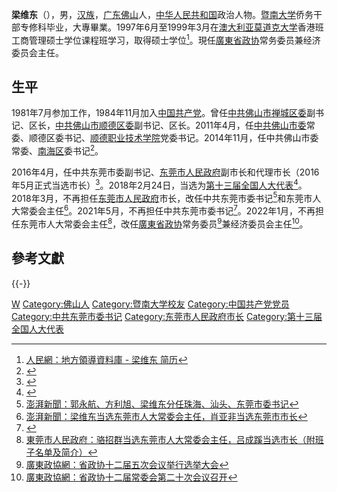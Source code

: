 {{Infobox person
|name=梁维东
|birth_date={{birth year and age|1962|10}}
|ancestor=[[广东省|广东]][[佛山市|佛山]]
|nationality={{PRC}}
|ethnicity=[[汉族|汉族]]
|gender=男
|party={{cpc}}（1984－）
}}
'''梁维东'''（{{bd|1962年|10月|}}），男，[[汉族|汉族]]，[[广东|广东]][[佛山|佛山]]人，[[中华人民共和国|中华人民共和国]]政治人物。[[暨南大学|暨南大学]]侨务干部专修科毕业，大專畢業。1997年6月至1999年3月在[[澳大利亚|澳大利亚]][[莫道克大学|莫道克大学]]香港班工商管理硕士学位课程班学习，取得硕士学位<ref>[https://ldzl.people.com.cn/dfzlk/front/personPage5138.htm  人民網：地方領導資料庫 - 梁维东 简历]</ref>。現任[[廣東省政协|廣東省政协]]常务委员兼经济委员会主任。

==生平==
1981年7月参加工作，1984年11月加入[[中国共产党|中国共产党]]。曾任[[中共佛山市禅城区委|中共佛山市禅城区委]]副书记、区长，[[中共佛山市顺德区委|中共佛山市顺德区委]]副书记、区长。2011年4月，任[[中共佛山市委|中共佛山市委]]常委、顺德区委书记、[[顺德职业技术学院|顺德职业技术学院]]党委书记。2014年11月，任中共佛山市委常委、[[南海区|南海区]]委书记<ref>{{cite news|accessdate=2016-05-16|url=http://district.ce.cn/newarea/sddy/201604/01/t20160401_10074117.shtml|title=梁维东任东莞市代市长 袁宝成辞去市长职务|publisher=中国经济网|archive-date=2020-03-29|archive-url=https://web.archive.org/web/20200329021852/http://district.ce.cn/newarea/sddy/201604/01/t20160401_10074117.shtml|dead-url=no}}</ref>。

2016年4月，任中共东莞市委副书记、[[东莞市人民政府|东莞市人民政府]]副市长和代理市长（2016年5月正式当选市长）<ref>{{cite news|accessdate=2016-05-16|url=http://www.thepaper.cn/newsDetail_forward_1468823|title=梁维东当选东莞市市长，向宪法宣誓并进行就职讲话|publisher=澎湃新闻|archive-date=2016-05-20|archive-url=https://web.archive.org/web/20160520235000/http://www.thepaper.cn/newsDetail_forward_1468823|dead-url=no}}</ref>。2018年2月24日，当选为[[第十三届全国人大代表|第十三届全国人大代表]]<ref>{{Cite web|title=（受权发布）中华人民共和国第十三届全国人民代表大会代表名单|url=http://www.chinanews.com/gn/2018/02-25/8453959.shtml|accessdate=2021-02-13|work=中新网|archive-date=2018-02-27|archive-url=https://web.archive.org/web/20180227031724/http://www.chinanews.com/gn/2018/02-25/8453959.shtml|dead-url=no}}</ref>。2018年3月，不再担任[[东莞市人民政府|东莞市人民政府]]市长，改任中共东莞市委书记<ref>[https://www.thepaper.cn/newsDetail_forward_2015545  澎湃新聞：郭永航、方利旭、梁维东分任珠海、汕头、东莞市委书记]</ref>和东莞市人大常委会主任<ref>[https://www.thepaper.cn/newsDetail_forward_20517  澎湃新聞：梁维东当选东莞市人大常委会主任，肖亚非当选东莞市市长]</ref>。2021年5月，不再担任中共东莞市委书记<ref>{{Cite web|title=肖亚非任东莞市委书记 梁维东另有任用（简历）|url=https://new.qq.com/rain/a/20210525A023QP00|access-date=2021-06-04|work=腾讯新闻|archive-date=2021-06-04|archive-url=https://web.archive.org/web/20210604161744/https://new.qq.com/rain/a/20210525A023QP00|dead-url=no}}</ref>。2022年1月，不再担任东莞市人大常委会主任<ref>[http://www.dg.gov.cn/jjdz/dzyw/content/post_3708658.html  東莞市人民政府：骆招群当选东莞市人大常委会主任，吕成蹊当选市长（附班子名单及简介）]</ref>，改任[[廣東省政协|廣東省政协]]常务委员<ref>[https://www.gdszx.gov.cn/yw/content/post_27702.html  廣東政協網：省政协十二届五次会议举行选举大会]</ref>兼经济委员会主任<ref>[https://www.gdszx.gov.cn/yw/content/post_27607.html  廣東政協網：省政协十二届常委会第二十次会议召开]</ref>。

==參考文獻==
{{reflist}}

{{-}}
{{start box}}
{{s-ppo|cpc}}
{{s-before|[[吕业升|吕业升]]}}
{{s-title|[[中国共产党东莞市委员会|中国共产党东莞市委员会]]书记|2018年3月－2021年5月}}
{{s-after|[[肖亚非|肖亚非]]}}
{{s-before|[[邓伟根|邓伟根]]}}
{{s-title|[[中国共产党佛山市南海区委员会|中国共产党佛山市南海区委员会]]书记|2014年11月－2016年4月}}
{{s-after|[[黄志豪_(政治人物)|黄志豪]]}}
{{s-before|[[梁毅民|梁毅民]]}}
{{s-title|[[中国共产党佛山市顺德区委员会|中国共产党佛山市顺德区委员会]]书记|2011年4月－2014年11月}}
{{s-after|[[区邦敏|区邦敏]]}}
{{s-gov|prc}}
{{s-before|[[袁宝成|袁宝成]]}}
{{s-title|[[东莞市人民政府|东莞市人民政府]]市长|2016年4月－2018年3月}}
{{s-after|[[肖亚非|肖亚非]]}}
{{s-before|[[李亚娟|李亚娟]]}}
{{s-title|[[佛山市顺德区人民政府|佛山市顺德区人民政府]]区长|2008年8月－2011年4月}}
{{s-after|[[黄喜忠|黄喜忠]]}}
{{s-before|[[林邦彦|林邦彦]]}}
{{s-title|[[佛山市禅城区人民政府|佛山市禅城区人民政府]]区长|2007年4月－2008年8月}}
{{s-after|[[黄喜忠|黄喜忠]]}}
{{end box}}

{{Authority control}}

{{DEFAULTSORT:L}}
[[Category:梁姓|W]]
[[Category:佛山人|Category:佛山人]]
[[Category:暨南大学校友|Category:暨南大学校友]]
[[Category:中国共产党党员|Category:中国共产党党员]]
[[Category:中共东莞市委书记|Category:中共东莞市委书记]]
[[Category:东莞市人民政府市长|Category:东莞市人民政府市长]]
[[Category:第十三届全国人大代表|Category:第十三届全国人大代表]]